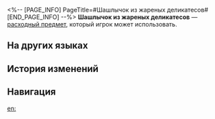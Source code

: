 <%-- [PAGE_INFO]
PageTitle=#Шашлычок из жареных деликатесов#
[END_PAGE_INFO] --%>
{{Расходный предмет Инфобокс
|id          = 408204
|Изображения = Предмет Шашлычок из жареных деликатесов.png
|Тип         = Расходные предметы защиты
|Редкость    = 1
|Эффект      = Повышает макс. НР всех союзников на 12% в следующем бою.
|Описание    = Всевозможные яства Белобога, нанизанные на шпажку и как следует обжаренные на сильном огне.<br />Ингредиенты в основном безвредны. Это любимое блюдо белобожских исследователей заснеженных районов, которое легко готовится.
|Рецепт      = 
|Источник1   = [[Исследовательница заснеженных районов Рысь]]
|Источник2   = 
|Источник3   = 
}}
{{Описание|''- Как вкусно! Но что это за мясо?''<br />''- Тебе лучше не знать.''}}
'''Шашлычок из жареных деликатесов''' — [[расходный предмет]], который игрок может использовать.

==На других языках==
{{На других языках
|en   = Stone-Roasted Meat Skewer
|zhs  = 岩烧山珍串
|zht  = 岩燒山珍串
|ja   = 岩焼き珍味串
|ko   = 석판 산해진미 구이
|es   = Brocheta de carne asada
|fr   = Brochette de viande grillée à la pierre
|ru   = Шашлычок из жареных деликатесов
|th   = Stone-Roasted Meat Skewer
|vi   = Xiên Que Nướng Đá Thơm Ngon
|de   = Bratenfleischspieß
|id   = Stone-Roasted Meat Skewer
|pt   = Espetinho de Carne Assado na Pedra
}}

==История изменений==
{{История изменений|3.5}}

==Навигация==
{{Расходные предметы Навбокс}}

[[en:]]